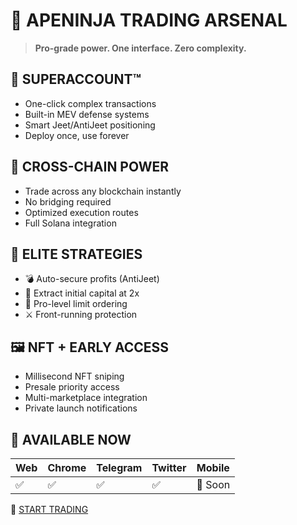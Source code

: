 # 🚀 APENINJA TRADING ARSENAL

> **Pro-grade power. One interface. Zero complexity.**

## 🔐 SUPERACCOUNT™
- One-click complex transactions
- Built-in MEV defense systems
- Smart Jeet/AntiJeet positioning
- Deploy once, use forever

## 🌉 CROSS-CHAIN POWER
- Trade across any blockchain instantly
- No bridging required
- Optimized execution routes
- Full Solana integration

## 🧠 ELITE STRATEGIES
- 💣 Auto-secure profits (AntiJeet)
- 💼 Extract initial capital at 2x
- 🎯 Pro-level limit ordering
- ⚔️ Front-running protection

## 🖼️ NFT + EARLY ACCESS
- Millisecond NFT sniping
- Presale priority access
- Multi-marketplace integration
- Private launch notifications

## 🧩 AVAILABLE NOW

| Web | Chrome | Telegram | Twitter | Mobile |
|-----|--------|----------|---------|--------|
| ✅ | ✅ | ✅ | ✅ | 🚧 Soon |

🥷 [START TRADING](https://app.apeninja.co)